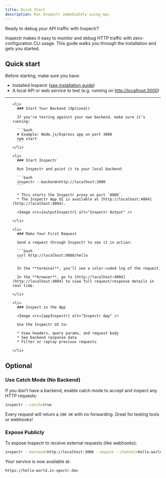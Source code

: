 ```yaml
---
title: Quick Start
description: Run Inspectr immediately using npx
---
```



[//]: # (# ⚡ Quick Start)

Ready to debug your API traffic with Inspectr?

Inspectr makes it easy to monitor and debug HTTP traffic with zero-configuration CLI usage. This guide walks you through the installation and gets you started.

## Quick start

Before starting, make sure you have:

* Installed Inspectr ([see installation guide](/getting-started/install))
* A local API or web service to test (e.g. running on [http://localhost:3000](http://localhost:3000))

---

<Steps>

  <ol>

    <li>
      ### Start Your Backend (Optional)

      If you're testing against your own backend, make sure it’s running:

      ```bash
      # Example: Node.js/Express app on port 3000
      npm start
      ```
    </li>

    <li>
      ### Start Inspectr

      Run Inspectr and point it to your local backend:

      ```bash
      inspectr --backend=http://localhost:3000
      ```

      * This starts the Inspectr proxy on port `8080`.
      * The Inspectr App UI is available at [http://localhost:4004](http://localhost:4004).

      <Image src={outputInspectr} alt="Inspectr Output" />

    </li>

    <li>
      ### Make Your First Request

      Send a request through Inspectr to see it in action:

      ```bash
      curl http://localhost:8080/hello
      ```

      In the **terminal**, you'll see a color-coded log of the request.

      In the **browser**, go to [http://localhost:4004](http://localhost:4004) to view full request/response details in real time.

    </li>

    <li>
      ### Inspect in the App

      <Image src={appInspectr} alt="Inspectr App" />

      Use the Inspectr UI to:

      * View headers, query params, and request body
      * See backend response data
      * Filter or replay previous requests

    </li>

  </ol>

</Steps>

## Optional

### Use Catch Mode (No Backend)

If you don’t have a backend, enable catch mode to accept and inspect any HTTP requests:

```bash
inspectr --catch=true
```

Every request will return a `200 OK` with no forwarding. Great for testing tools or webhooks!

### Expose Publicly

To expose Inspectr to receive external requests (like webhooks):

```bash
inspectr --backend=http://localhost:3000 --expose --channel=hello-world --channel-code=secure123
```

Your service is now available at:

```
https://hello-world.in-spectr.dev
```


